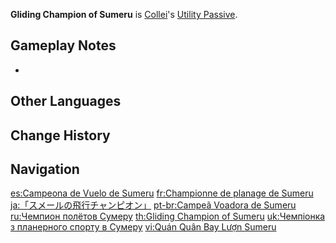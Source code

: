 {{Talent Infobox
|image         = Talent Gliding Champion of Sumeru.png
|character     = Collei
|type          = Utility Passive
|info          = Decreases [[gliding]] [[Stamina]] consumption for your own party members by 20%.<br>Not stackable with Passive Talents that provide the exact same effects.
|utility1      = Stamina
|utility2      = Gliding
|utility3      = Gliding Stamina
|utility4      = Party
}}
'''Gliding Champion of Sumeru''' is [[Collei]]'s [[Utility Passive]].

==Gameplay Notes==
* {{Talent Note|character=Collei|talent=Gliding Champion of Sumeru|alive}}
{{Talents by Category List|Gliding Stamina Talents|header=identical|nottitle=Gliding Champion of Sumeru}}

<!--
==Voice-Overs==
{{Talent VOs}}
-->
==Other Languages==
{{Other Languages
|en      = Gliding Champion of Sumeru
|zhs     = 「须弥飞行冠军」
|zhs_rm  = "Xūmí Fēixíng Guànjūn"
|zht     = 「須彌飛行冠軍」
|zht_rm  = "Xūmí Fēixíng Guànjūn"
|zh_tl   = "Sumeru Flying Champion"
|ja      = 「スメールの飛行チャンピオン」
|ja_rm   = "Sumeeru no Hikou Chanpion"
|ja_tl   = "Sumeru Flying Champion"
|ko      = 수메르 비행 챔피언
|ko_tl   = Sumeru Flying Champion
|es      = Campeona de Vuelo de Sumeru
|es_tl   = Flight Champion of Sumeru
|fr      = Championne de planage de Sumeru
|fr_tl   = Gliding Champion of Sumeru
|ru      = Чемпион полётов Сумеру
|ru_tl   = Sumeru Flight Champion
|th      = Gliding Champion of Sumeru
|vi      = Quán Quân Bay Lượn Sumeru
|vi_tl   = 
|de      = Flugmeisterin von Sumeru
|de_tl   = Flight Master of Sumeru
|de_note = Collei's title is a female form of the word {{de|Meister}} as opposed to [[Amber]], who uses the generic masculine form.
|id      = Gliding Champion of Sumeru
|pt      = Campeã Voadora de Sumeru
|pt_tl   = 
|tr      = Sumeru Uçuş Şampiyonu
|tr_tl   = Sumeru Flight Champion
|it      = Campionessa di volo a vela di Sumeru
|it_tl   = Gliding Champion of Sumeru
}}

==Change History==
{{Change History|3.0}}

==Navigation==
{{Talent Navbox|Collei}}

[[es:Campeona de Vuelo de Sumeru]]
[[fr:Championne de planage de Sumeru]]
[[ja:「スメールの飛行チャンピオン」]]
[[pt-br:Campeã Voadora de Sumeru]]
[[ru:Чемпион полётов Сумеру]]
[[th:Gliding Champion of Sumeru]]
[[uk:Чемпіонка з планерного спорту в Сумеру]]
[[vi:Quán Quân Bay Lượn Sumeru]]